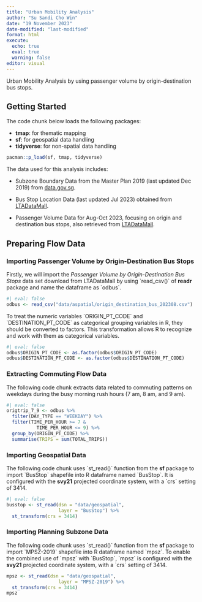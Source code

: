 ```yaml
---
title: "Urban Mobility Analysis"
author: "Su Sandi Cho Win"
date: "19 November 2023"
date-modified: "last-modified"
format: html
execute:
  echo: true
  eval: true
  warning: false
editor: visual
---
```


Urban Mobility Analysis by using passenger volume by origin-destination bus stops.

## Getting Started

The code chunk below loads the following packages:

-   **tmap**: for thematic mapping
-   **sf**: for geospatial data handling
-   **tidyverse**: for non-spatial data handling

```r
pacman::p_load(sf, tmap, tidyverse)
```

The data used for this analysis includes:

-   Subzone Boundary Data from the Master Plan 2019 (last updated Dec 2019) from [data.gov.sg](https://beta.data.gov.sg/collections/1749/view).

-   Bus Stop Location Data (last updated Jul 2023) obtained from [LTADataMall](https://datamall.lta.gov.sg/content/datamall/en/static-data.html).

-   Passenger Volume Data for Aug-Oct 2023, focusing on origin and destination bus stops, also retrieved from [LTADataMall](https://datamall.lta.gov.sg/content/datamall/en/dynamic-data.html).

## Preparing Flow Data

### Importing Passenger Volume by Origin-Destination Bus Stops

Firstly, we will import the *Passenger Volume by Origin-Destination Bus Stops* data set download from LTADataMall by using \`read_csv()\` of **readr** package and name the dataframe as \`odbus\`.

```r
#| eval: false
odbus <- read_csv("data/aspatial/origin_destination_bus_202308.csv")
```

To treat the numeric variables \`ORIGIN_PT_CODE\` and \`DESTINATION_PT_CODE\` as categorical grouping variables in R, they should be converted to factors. This transformation allows R to recognize and work with them as categorical variables.

```r
#| eval: false
odbus$ORIGIN_PT_CODE <- as.factor(odbus$ORIGIN_PT_CODE)
odbus$DESTINATION_PT_CODE <- as.factor(odbus$DESTINATION_PT_CODE)
```

### Extracting Commuting Flow Data

The following code chunk extracts data related to commuting patterns on weekdays during the busy morning rush hours (7 am, 8 am, and 9 am).

```r
#| eval: false
origtrip_7_9 <- odbus %>%
  filter(DAY_TYPE == "WEEKDAY") %>%
  filter(TIME_PER_HOUR >= 7 &
           TIME_PER_HOUR <= 9) %>%
  group_by(ORIGIN_PT_CODE) %>%
  summarise(TRIPS = sum(TOTAL_TRIPS))
```

### Importing Geospatial Data

The following code chunk uses \`st_read()\` function from the **sf** package to import \`BusStop\` shapefile into R dataframe named \`BusStop\`. It is configured with the **svy21** projected coordinate system, with a \`crs\` setting of 3414.

```r
#| eval: false
busstop <- st_read(dsn = "data/geospatial",
                   layer = "BusStop") %>%
  st_transform(crs = 3414)
```

### Importing Planning Subzone Data

The following code chunk uses \`st_read()\` function from the **sf** package to import \`MPSZ-2019\` shapefile into R dataframe named \`mpsz\`. To enable the combined use of \`mpsz\` with \`BusStop\`, \`mpsz\` is configured with the **svy21** projected coordinate system, with a \`crs\` setting of 3414.

```r
mpsz <- st_read(dsn = "data/geospatial",
                   layer = "MPSZ-2019") %>%
  st_transform(crs = 3414)
mpsz
```
